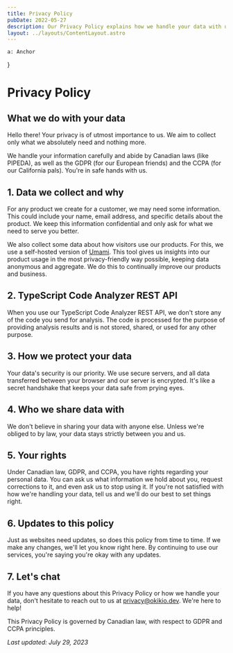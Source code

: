 ```yaml
---
title: Privacy Policy
pubDate: 2022-05-27
description: Our Privacy Policy explains how we handle your data with utmost respect and care. We value your privacy as much as you do. Learn more about our commitments to GDPR, CCPA, and Canadian privacy laws.
layout: ../layouts/ContentLayout.astro
---
```



    a: Anchor
}

<span id="index"></span>

# Privacy Policy
## What we do with your data
Hello there! Your privacy is of utmost importance to us. We aim to collect only what we absolutely need and nothing more. 

We handle your information carefully and abide by Canadian laws (like PIPEDA), as well as the GDPR (for our European friends) and the CCPA (for our California pals). You're in safe hands with us.

## 1. Data we collect and why
For any product we create for a customer, we may need some information. This could include your name, email address, and specific details about the product. We keep this information confidential and only ask for what we need to serve you better.

We also collect some data about how visitors use our products. For this, we use a self-hosted version of [Umami](https://umami.is). This tool gives us insights into our product usage in the most privacy-friendly way possible, keeping data anonymous and aggregate. We do this to continually improve our products and business.

## 2. TypeScript Code Analyzer REST API
When you use our TypeScript Code Analyzer REST API, we don't store any of the code you send for analysis. The code is processed for the purpose of providing analysis results and is not stored, shared, or used for any other purpose. 

## 3. How we protect your data
Your data's security is our priority. We use secure servers, and all data transferred between your browser and our server is encrypted. It's like a secret handshake that keeps your data safe from prying eyes.

## 4. Who we share data with
We don't believe in sharing your data with anyone else. Unless we're obliged to by law, your data stays strictly between you and us. 

## 5. Your rights
Under Canadian law, GDPR, and CCPA, you have rights regarding your personal data. You can ask us what information we hold about you, request corrections to it, and even ask us to stop using it. If you're not satisfied with how we're handling your data, tell us and we'll do our best to set things right.

## 6. Updates to this policy
Just as websites need updates, so does this policy from time to time. If we make any changes, we'll let you know right here. By continuing to use our services, you're saying you're okay with any updates.

## 7. Let's chat
If you have any questions about this Privacy Policy or how we handle your data, don't hesitate to reach out to us at [privacy&#64;okikio.dev](mailto:privacy&#64;okikio.dev). We're here to help!

This Privacy Policy is governed by Canadian law, with respect to GDPR and CCPA principles.

_Last updated: July 29, 2023_
